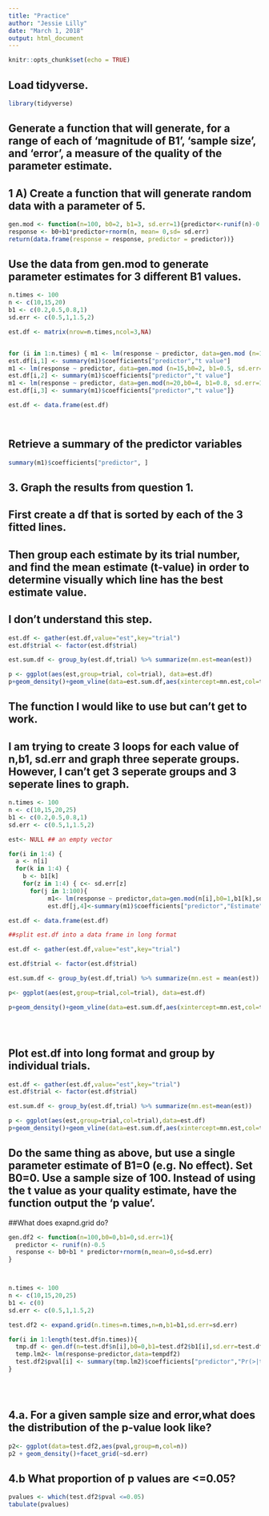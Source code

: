 ```yaml
---
title: "Practice"
author: "Jessie Lilly"
date: "March 1, 2018"
output: html_document
---
```


```r
knitr::opts_chunk$set(echo = TRUE)
```
## Load tidyverse. 

```r
library(tidyverse)
```



## Generate a function that will generate, for a range of each of 'magnitude of B1', 'sample size', and 'error', a measure of the quality of the parameter estimate. 

## 1 A) Create a function that will generate random data with a parameter of 5.
```r
gen.mod <- function(n=100, b0=2, b1=3, sd.err=1){predictor<-runif(n)-0.5
response <- b0+b1*predictor+rnorm(n, mean= 0,sd= sd.err)
return(data.frame(response = response, predictor = predictor))}
```

## Use the data from gen.mod to generate parameter estimates for 3 different B1 values.

```r
n.times <- 100
n <- c(10,15,20)
b1 <- c(0.2,0.5,0.8,1)
sd.err <- c(0.5,1,1.5,2)

est.df <- matrix(nrow=n.times,ncol=3,NA)


for (i in 1:n.times) { m1 <- lm(response ~ predictor, data=gen.mod (n=10, b0=2, b1= 0.2, sd.err= 1))
est.df[i,1] <- summary(m1)$coefficients["predictor","t value"]
m1 <- lm(response ~ predictor, data=gen.mod (n=15,b0=2, b1=0.5, sd.err=1))
est.df[i,2] <- summary(m1)$coefficients["predictor","t value"]
m1 <- lm(response ~ predictor, data=gen.mod(n=20,b0=4, b1=0.8, sd.err=1.5))
est.df[i,3] <- summary(m1)$coefficients["predictor","t value"]}

est.df <- data.frame(est.df)




```


## Retrieve a summary of the predictor variables 

```r
summary(m1)$coefficients["predictor", ]
```

## 3.  Graph the results from question 1. 
## First create a df that is sorted by each of the 3  fitted lines. 
## Then group each estimate by its trial number, and find the mean estimate (t-value) in order to determine visually which line has the best estimate value. 
## I don't understand this step. 

```r
est.df <- gather(est.df,value="est",key="trial")
est.df$trial <- factor(est.df$trial)

est.sum.df <- group_by(est.df,trial) %>% summarize(mn.est=mean(est))

p <- ggplot(aes(est,group=trial, col=trial), data=est.df)
p+geom_density()+geom_vline(data=est.sum.df,aes(xintercept=mn.est,col=trial))
```


## The function I would like to use but can't get to work. 
## I am trying to create 3 loops for each value of n,b1, sd.err and graph three seperate groups. However, I can't get 3 seperate groups and 3 seperate lines to graph. 

```r
n.times <- 100
n <- c(10,15,20,25)
b1 <- c(0.2,0.5,0.8,1)
sd.err <- c(0.5,1,1.5,2)

est<- NULL ## an empty vector

for(i in 1:4) {
  a <- n[i]
  for(k in 1:4) {
    b <- b1[k]
    for(z in 1:4) { c<- sd.err[z]
      for(j in 1:100){
           m1<- lm(response ~ predictor,data=gen.mod(n[i],b0=1,b1[k],sd.err[z]))
           est.df[j,4]<-summary(m1)$coefficients["predictor","Estimate"]}}}}

est.df <- data.frame(est.df)

##split est.df into a data frame in long format

est.df <- gather(est.df,value="est",key="trial")

est.df$trial <- factor(est.df$trial)

est.sum.df <- group_by(est.df,trial) %>% summarize(mn.est = mean(est))

p<- ggplot(aes(est,group=trial,col=trial), data=est.df)

p+geom_density()+geom_vline(data=est.sum.df,aes(xintercept=mn.est,col=trial))





```

## Plot est.df into long format and group by individual trials. 

```r
est.df <- gather(est.df,value="est",key="trial")
est.df$trial <- factor(est.df$trial)

est.sum.df <- group_by(est.df,trial) %>% summarize(mn.est=mean(est))

p <- ggplot(aes(est,group=trial,col=trial),data=est.df)
p+geom_density()+geom_vline(data=est.sum.df,aes(xintercept=mn.est,col=trial))
```

## Do the same thing as above, but use a single parameter estimate of B1=0 (e.g. No effect). Set B0=0. Use a sample size of 100. Instead of using the t value as your quality estimate, have the function output the 'p value'. 

##What does exapnd.grid do?


```r

gen.df2 <- function(n=100,b0=0,b1=0,sd.err=1){
  predictor <- runif(n)-0.5
  response <- b0+b1 * predictor+rnorm(n,mean=0,sd=sd.err)
}



n.times <- 100
n <- c(10,15,20,25)
b1 <- c(0)
sd.err <- c(0.5,1,1.5,2)

test.df2 <- expand.grid(n.times=n.times,n=n,b1=b1,sd.err=sd.err)

for(i in 1:length(test.df$n.times)){
  tmp.df <- gen.df(n=test.df$n[i],b0=0,b1=test.df2$b1[i],sd.err=test.df2$sd.err[i])
  temp.lm2<- lm(response~predictor,data=tempdf2)
  test.df2$pval[i] <- summary(tmp.lm2)$coefficients["predictor","Pr(>|t|"]
}





```
## 4.a. For a given sample size and error,what does the distribution of the p-value look like?
```r
p2<- ggplot(data=test.df2,aes(pval,group=n,col=n))
p2 + geom_density()+facet_grid(~sd.err)

```
## 4.b What proportion of p values are <=0.05?
```r
pvalues <- which(test.df2$pval <=0.05)
tabulate(pvalues)
```
```r

```

